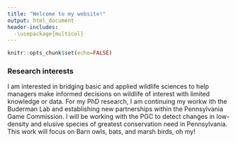 ```yaml
---
title: "Welcome to my website!"
output: html_document
header-includes:
  -\usepackage{multicol}
---
```


```r
knitr::opts_chunk$set(echo=FALSE)
```

\begin{multicols}{2}

  \null \vfill
  \includegraphics[width=.3\textwidth]{photos/kpgund_backpackingPNG.png}
  \vfill \null

\columnbreak

  \null \vfill
  \begin{itemize}
    \item Katie Gundermann
    \item **PhD Student** – *Wildlife & Fisheries Science*, Department of Ecosystem Science & Management, The Pennsylvania State University
  \end{itemize}
  \vfill \null
\end{multicols}


### Research interests
I am interested in bridging basic and applied wildlife sciences to help managers make informed decisions on wildlife of interest with limited knowledge or data.
For my PhD research, I am continuing my workw ith the Buderman Lab and establishing new partnerships within the Pennsylvania Game Commission. I will be working with the PGC to detect changes in low-density and elusive species of greatest conservation need in Pennsylvania. This work will focus on Barn owls, bats, and marsh birds, oh my!